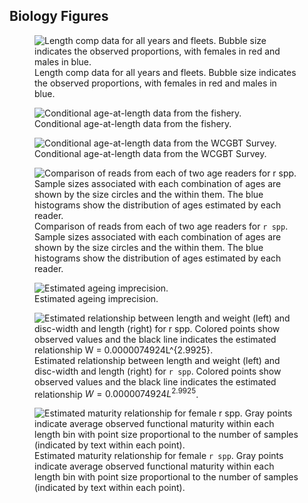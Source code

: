 
<!-- ====================================================================== -->
<!-- *****************                             ************************ -->
<!-- *****************START BIOLOGICAL DATA FIGURES************************ --> 
<!-- *****************                            ************************ -->
<!-- ====================================================================== -->

\FloatBarrier

\newpage

## Biology Figures

\FloatBarrier

<!-- [H] to control floating -->

\begin{figure}[H]
\begin{centering}
\includegraphics{r4ss/plots_mod1/comp_lendat__aggregated_across_time.png}
\caption{Length comp data, aggregated across time by fleet.}\label{fig:comp_lendat_aggregated_across_time}
\end{centering}
\end{figure}

<!-- ![Length comp data, aggregated across time by fleet. \label{fig:comp_lendat_aggregated_across_time}](r4ss/plots_mod1/comp_lendat__aggregated_across_time.png) -->

\FloatBarrier

![Length comp data for all years and fleets. Bubble size indicates the observed proportions, with females in red and males in blue. \label{fig:comp_lendat__multi-fleet_comparison}](r4ss/plots_mod1/comp_lendat__multi-fleet_comparison.png)

![Conditional age-at-length data from the fishery. \label{fig:age_dat_fishery}](r4ss/plots_mod1/comp_condAALdat_bubflt1mkt2.png)

![Conditional age-at-length data from the WCGBT Survey. \label{fig:age_dat_fishery}](r4ss/plots_mod1/comp_condAALdat_bubflt5mkt0.png)



<!-- ********************************************************************** -->
<!-- ****************Aging Precision and Bias FIGURES********************** --> 
<!-- ********************************************************************** -->

![Comparison of reads from each of two age readers for `r spp`. Sample sizes associated with each combination of ages are shown by the size circles and the within them. The blue histograms show the distribution of ages estimated by each reader.\label{fig:ageing_comparison}](Figures/Reader_1_vs_Reader_2.png)

![Estimated ageing imprecision.\label{fig:ageing_imprecision}](r4ss/plots_mod1/numbers10_ageerror_matrix_1.png)

<!-- ********************************************************************** -->
<!-- **********************Weight-Length FIGURES*************************** --> 
<!-- ********************************************************************** -->
![Estimated relationship between length and weight (left) and
disc-width and length (right) for `r spp`. Colored points show observed values
and the black line indicates the estimated relationship
$W = 0.0000074924L^{2.9925}$.\label{fig:weight-length}](Figures/Big Skate bio relationships.png)



<!-- ********************************************************************** -->
<!-- **************Sex Ratio, Maturity, FecundityFIGURES******************* --> 
<!-- ********************************************************************** -->

![Estimated maturity relationship for female `r spp`.
Gray points indicate average observed functional maturity within each
length bin with point size proportional to the number of
samples (indicated by text within each point).\label{fig:maturity}](Figures/BigSkate_maturity.png)


<!-- ====================================================================== -->
<!-- ******************                           ************************* -->
<!-- ******************END BIOLOGICAL DATA FIGURES************************* --> 
<!-- ******************                           ************************* -->
<!-- ====================================================================== -->
\FloatBarrier
